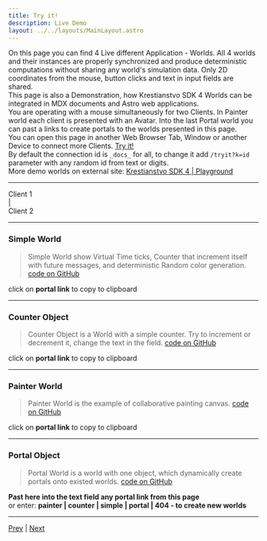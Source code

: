 ```yaml
---
title: Try it!
description: Live Demo
layout: ../../layouts/MainLayout.astro
---
```


On this page you can find 4 Live different Application - Worlds. All 4 worlds and their instances are properly synchronized and produce deterministic computations without sharing any world's simulation data. Only 2D coordinates from the mouse, button clicks and text in input fields are shared.  
This page is also a Demonstration, how Krestianstvo SDK 4 Worlds can be integrated in MDX documents and Astro web applications.  
You are operating with a mouse simultaneously for two Clients. In Painter world each client is presented with an Avatar. Into the last Portal world you can past a links to create portals to the worlds presented in this page.  
You can open this page in another Web Browser Tab, Window or another Device to connect more Clients. <a href="#" target="_blank">Try it!</a>  
By default the connection id is `_docs_` for all, to change it add `/tryit?k=id` parameter with any random id from text or digits.  
More demo worlds on external site: [Krestianstvo SDK 4 | Playground](https://play.krestianstvo.org)

<hr/>
 <div class="grid grid-cols-3 justify-items-center">
    <div class="box text-3xl fw400">Client 1</div>
    <div class="box text-3xl fw400">|</div>
    <div class="box text-3xl fw400">Client 2</div>
</div>
<hr/>

### Simple World 

>Simple World show Virtual Time ticks, Counter that increment itself with future messages, and deterministic Random color generation. [code on GitHub](https://github.com/NikolaySuslov/krestianstvo-playground/blob/main/src/playground/Worlds/Simple.jsx)  

click on **portal link** to copy to clipboard

<div class="grid grid-cols-2 justify-items-center">
<div class="raw-span-1 box"><Demo nodeID="simple" seloID="1" link={true}/> </div>
<div class="raw-span-1 box"><Demo nodeID="simple" seloID="1" link={true}/> </div>
</div>

<hr/>

### Counter Object

>Counter Object is a World with a simple counter. Try to increment or decrement it, change the text in the field. [code on GitHub](https://github.com/NikolaySuslov/krestianstvo-playground/blob/main/src/playground/Objects/Counter.jsx)

click on **portal link** to copy to clipboard

<div class="grid grid-cols-2 justify-items-center">
<div class="col-span-1 box"><Demo nodeID="counter" seloID="2" link={true}/> </div>
<div class="col-span-1 box"><Demo nodeID="counter" seloID="2" link={true}/> </div>
</div>

<hr/>

### Painter World

>Painter World is the example of collaborative painting canvas. [code on GitHub](https://github.com/NikolaySuslov/krestianstvo-playground/blob/main/src/playground/Objects/PaintCanvas.jsx)

click on **portal link** to copy to clipboard

<div class="grid grid-cols-2 justify-items-center">
<div class="raw-span-1 box"><Demo nodeID="painter" seloID="3" link={true}/> </div>
<div class="raw-span-1 box"><Demo nodeID="painter" seloID="3" link={true}/> </div>
</div>

<hr/>

### Portal Object

>Portal World is a world with one object, which dynamically create portals onto existed worlds. [code on GitHub](https://github.com/NikolaySuslov/krestianstvo-playground/blob/main/src/playground/Objects/Portal.jsx)  

**Past here into the text field any portal link from this page**   
or enter: **painter | counter | simple | portal | 404 - to create new worlds**

<div class="grid grid-cols-2 justify-items-center">
<div class="raw-span-1 box"><Demo nodeID="portal" seloID="4" link={true}/> </div>
<div class="raw-span-1 box"><Demo nodeID="portal" seloID="4" link={true}/> </div>
</div>

<hr/>

[Prev](introduction) | [Next](architecture)
